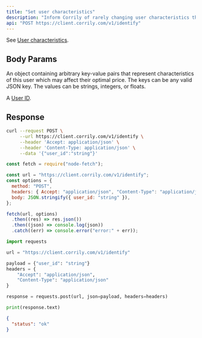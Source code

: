 ```yaml
---
title: "Set user characteristics"
description: "Inform Corrily of rarely changing user characteristics that it should take into consideration when creating an optimized price for this customer."
api: "POST https://client.corrily.com/v1/identify"
---
```


See [User characteristics](../users/user-characteristics).

## Body Params

<Param body="features" required type="object">
  An object containing arbitrary key-value pairs that represent characteristics
  of this user which may affect their optimal price. The keys can be any valid
  JSON key. The values can be strings, integers, or floats.
</Param>

<Param body="user_id" type="string" required>

A [User ID](../users/user-ids).

</Param>

## Response

<ResponseField name="status" type="string" />

<RequestExample>

```bash Bash
curl --request POST \
     --url https://client.corrily.com/v1/identify \
     --header 'Accept: application/json' \
     --header 'Content-Type: application/json' \
     --data '{"user_id":"string"}'
```

```js Node
const fetch = require("node-fetch");

const url = "https://client.corrily.com/v1/identify";
const options = {
  method: "POST",
  headers: { Accept: "application/json", "Content-Type": "application/json" },
  body: JSON.stringify({ user_id: "string" }),
};

fetch(url, options)
  .then((res) => res.json())
  .then((json) => console.log(json))
  .catch((err) => console.error("error:" + err));
```

```python Python
import requests

url = "https://client.corrily.com/v1/identify"

payload = {"user_id": "string"}
headers = {
    "Accept": "application/json",
    "Content-Type": "application/json"
}

response = requests.post(url, json=payload, headers=headers)

print(response.text)
```

</RequestExample>

<ResponseExample>

```json Example
{
  "status": "ok"
}
```

</ResponseExample>
